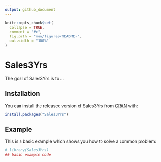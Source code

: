 ```yaml
---
output: github_document
---
```


<!-- README.md is generated from README.Rmd. Please edit that file -->

```r
knitr::opts_chunk$set(
  collapse = TRUE,
  comment = "#>",
  fig.path = "man/figures/README-",
  out.width = "100%"
)
```

# Sales3Yrs

<!-- badges: start -->
<!-- badges: end -->

The goal of Sales3Yrs is to ...

## Installation

You can install the released version of Sales3Yrs from [CRAN](https://CRAN.R-project.org) with:

``` r
install.packages("Sales3Yrs")
```

## Example

This is a basic example which shows you how to solve a common problem:

```r
# library(Sales3Yrs)
## basic example code
```

